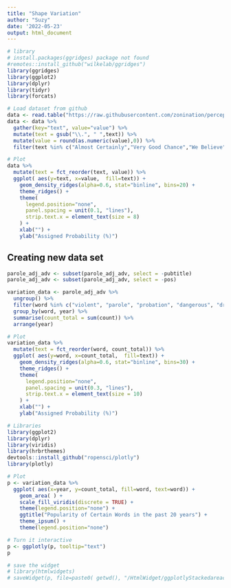 ```yaml
---
title: "Shape Variation"
author: "Suzy"
date: '2022-05-23'
output: html_document
---
```



```r
# library
# install.packages(ggridges) package not found
#remotes::install_github("wilkelab/ggridges")
library(ggridges)
library(ggplot2)
library(dplyr)
library(tidyr)
library(forcats)

# Load dataset from github
data <- read.table("https://raw.githubusercontent.com/zonination/perceptions/master/probly.csv", header=TRUE, sep=",")
data <- data %>% 
  gather(key="text", value="value") %>%
  mutate(text = gsub("\\.", " ",text)) %>%
  mutate(value = round(as.numeric(value),0)) %>%
  filter(text %in% c("Almost Certainly","Very Good Chance","We Believe","Likely","About Even", "Little Chance", "Chances Are Slight", "Almost No Chance"))

# Plot
data %>%
  mutate(text = fct_reorder(text, value)) %>%
  ggplot( aes(y=text, x=value,  fill=text)) +
    geom_density_ridges(alpha=0.6, stat="binline", bins=20) +
    theme_ridges() +
    theme(
      legend.position="none",
      panel.spacing = unit(0.1, "lines"),
      strip.text.x = element_text(size = 8)
    ) +
    xlab("") +
    ylab("Assigned Probability (%)")
```

## Creating new data set


```r
parole_adj_adv <- subset(parole_adj_adv, select = -pubtitle)
parole_adj_adv <- subset(parole_adj_adv, select = -pos)

variation_data <- parole_adj_adv %>%
  ungroup() %>%
  filter(word %in% c("violent", "parole", "probation", "dangerous", "drug")) %>%
  group_by(word, year) %>%
  summarise(count_total = sum(count)) %>%
  arrange(year)

```



```r

# Plot
variation_data %>%
  mutate(text = fct_reorder(word, count_total)) %>%
  ggplot( aes(y=word, x=count_total,  fill=text)) +
    geom_density_ridges(alpha=0.6, stat="binline", bins=30) +
    theme_ridges() +
    theme(
      legend.position="none",
      panel.spacing = unit(0.3, "lines"),
      strip.text.x = element_text(size = 10)
    ) +
    xlab("") +
    ylab("Assigned Probability (%)")

```

```r
# Libraries
library(ggplot2)
library(dplyr)
library(viridis)
library(hrbrthemes)
devtools::install_github("ropensci/plotly")
library(plotly)

# Plot
p <- variation_data %>% 
  ggplot( aes(x=year, y=count_total, fill=word, text=word)) +
    geom_area( ) +
    scale_fill_viridis(discrete = TRUE) +
    theme(legend.position="none") +
    ggtitle("Popularity of Certain Words in the past 20 years") +
    theme_ipsum() +
    theme(legend.position="none")

# Turn it interactive
p <- ggplotly(p, tooltip="text")
p

# save the widget
# library(htmlwidgets)
# saveWidget(p, file=paste0( getwd(), "/HtmlWidget/ggplotlyStackedareachart.html"))
```

